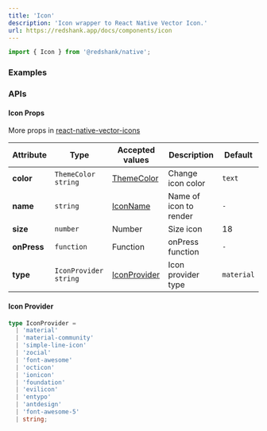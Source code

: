 ```yaml
---
title: 'Icon'
description: 'Icon wrapper to React Native Vector Icon.'
url: https://redshank.app/docs/components/icon
---
```


```jsx
import { Icon } from '@redshank/native';
```

<Spacer y={2} />

### Examples

<Playground
  id="default"
  title="Default"
  mode="mobile"
  description="You can display an icon with just text or image"
  code={iconContent.initial}
/>

<Spacer y={3} />

### APIs

<Spacer y={2} />

#### Icon Props
More props in [react-native-vector-icons](https://github.com/oblador/react-native-vector-icons)

| Attribute   | Type                    | Accepted values                                                  | Description            | Default    |
|-------------|-------------------------|------------------------------------------------------------------|------------------------|------------|
| **color**   | `ThemeColor` `string`   | [ThemeColor](/docs/default-theme)                                | Change icon color      | `text`     |
| **name**    | `string`                | [IconName](https://oblador.github.io/react-native-vector-icons/) | Name of icon to render | `-`        |
| **size**    | `number`                | Number                                                           | Size icon              | 18         |
| **onPress** | `function`              | Function                                                         | onPress function       | `-`        |
| **type**    | `IconProvider` `string` | [IconProvider](#icon-provider)                                   | Icon provider type     | `material` |

<Spacer y={1} />

#### Icon Provider

```ts
type IconProvider =
  | 'material'
  | 'material-community'
  | 'simple-line-icon'
  | 'zocial'
  | 'font-awesome'
  | 'octicon'
  | 'ionicon'
  | 'foundation'
  | 'evilicon'
  | 'entypo'
  | 'antdesign'
  | 'font-awesome-5'
  | string;
```
